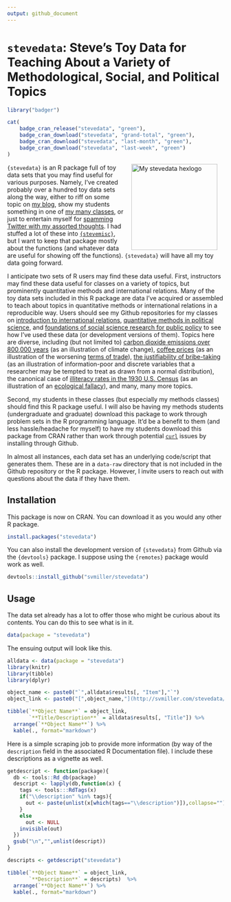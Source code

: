 ```yaml
---
output: github_document
---
```


# `stevedata`: Steve's Toy Data for Teaching About a Variety of Methodological, Social, and Political Topics

```r
library("badger")
```

```r
cat(
	badge_cran_release("stevedata", "green"),
	badge_cran_download("stevedata", "grand-total", "green"),
	badge_cran_download("stevedata", "last-month", "green"),
	badge_cran_download("stevedata", "last-week", "green")
)
```

<img src="http://svmiller.com/images/stevedata-hexlogo.png" alt="My stevedata  hexlogo" align="right" width="200" style="padding: 0 15px; float: right;"/>

`{stevedata}` is an R package full of toy data sets that you may find useful for various purposes. Namely, I've created probably over a hundred toy data sets along the way, either to riff on some topic on [my blog](http://svmiller.com/blog/), show my students something in one of [my many classes](http://svmiller.com/teaching/), or just to entertain myself for [spamming Twitter with my assorted thoughts](https://twitter.com/stevenvmiller). I had stuffed a lot of these into [`{stevemisc}`](https://github.com/svmiller/stevemisc), but I want to keep that package mostly about the functions (and whatever data are useful for showing off the functions). `{stevedata}` will have all my toy data going forward. 

I anticipate two sets of R users may find these data useful. First, instructors may find these data useful for classes on a variety of topics, but prominently quantitative methods and international relations. Many of the toy data sets included in this R package are data I've acquired or assembled to teach about topics in quantitative methods or international relations in a reproducible way. Users should see my Github repositories for my classes on [introduction to international relations](https://github.com/svmiller/posc1020), [quantitative methods in political science](https://github.com/svmiller/posc3410), and [foundations of social science research for public policy](https://github.com/svmiller/post8000) to see how I've used these data (or development versions of them). Topics here are diverse, including (but not limited to) [carbon dioxide emissions over 800,000 years](https://github.com/svmiller/stevedata/blob/master/man/co2emissions.Rd) (as an illustration of climate change), [coffee prices](https://github.com/svmiller/stevedata/blob/master/man/coffee_price.Rd) (as an illustration of the worsening [terms of trade](https://www.economicsonline.co.uk/Global_economics/Terms_of_trade.html#:~:text=A%20worsening%20terms%20of%20trade,the%20price%20of%20manufactured%20goods.)), [the justifiability of bribe-taking](https://github.com/svmiller/stevedata/blob/master/man/wvs_justifbribe.Rd) (as an illustration of information-poor and discrete variables that a researcher may be tempted to treat as drawn from a normal distribution), the canonical case of [illiteracy rates in the 1930 U.S. Census](https://github.com/svmiller/stevedata/blob/master/man/illiteracy30.Rd) (as an illustration of an [ecological fallacy](https://www.britannica.com/science/ecological-fallacy)), and many, many more topics.

Second, my students in these classes (but especially my methods classes) should find this R package useful. I will also be having my methods students (undergraduate and graduate) download this package to work through problem sets in the R programming language. It'd be a benefit to them (and less hassle/headache for myself) to have my students download this package from CRAN rather than work through potential [`curl`](https://curl.se) issues by installing through Github.

In almost all instances, each data set has an underlying code/script that generates them. These are in a `data-raw` directory that is not included in the Github repository or the R package. However, I invite users to reach out with questions about the data if they have them.

## Installation

This package is now on CRAN. You can download it as you would any other R package.

```r
install.packages("stevedata")
```

You can also install the development version of `{stevedata}` from Github via the `{devtools}` package. I suppose using the `{remotes}` package would work as well.

```r
devtools::install_github("svmiller/stevedata")
```

## Usage

The data set already has a lot to offer those who might be curious about its contents. You can do this to see what is in it.

```r
data(package = "stevedata")
```

The ensuing output will look like this.

```r
alldata <- data(package = "stevedata")
library(knitr)
library(tibble)
library(dplyr)

object_name <- paste0("`",alldata$results[, "Item"],"`")
object_link <- paste0("[",object_name,"](http://svmiller.com/stevedata/reference/",alldata$results[, "Item"],".html)")

tibble(`**Object Name**` = object_link,
       `**Title/Description**` = alldata$results[, "Title"]) %>%
  arrange(`**Object Name**`) %>%
  kable(., format="markdown")
```

Here is a simple scraping job to provide more information (by way of the `description` field in the associated R Documentation file). I include these descriptions as a vignette as well.

```r
getdescript <- function(package){
  db <- tools::Rd_db(package)
  descript <- lapply(db,function(x) {
    tags <- tools:::RdTags(x)
    if("\\description" %in% tags){
      out <- paste(unlist(x[which(tags=="\\description")]),collapse="")
    }
    else
      out <- NULL
    invisible(out)
  })
  gsub("\n","",unlist(descript))
}

descripts <- getdescript("stevedata")

tibble(`**Object Name**` = object_link,
       `**Description**` = descripts)  %>%
  arrange(`**Object Name**`) %>%
  kable(., format="markdown")

```
